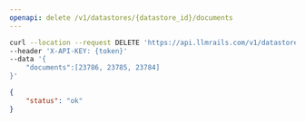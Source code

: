 ```yaml
---
openapi: delete /v1/datastores/{datastore_id}/documents
---
```



<RequestExample>

```bash Example Request
curl --location --request DELETE 'https://api.llmrails.com/v1/datastores/{datastore_id}/documents' \
--header 'X-API-KEY: {token}'
--data '{
    "documents":[23786, 23785, 23784]
}'
```

</RequestExample>


<ResponseExample>

```json Response
{
    "status": "ok"
}
```

</ResponseExample>
